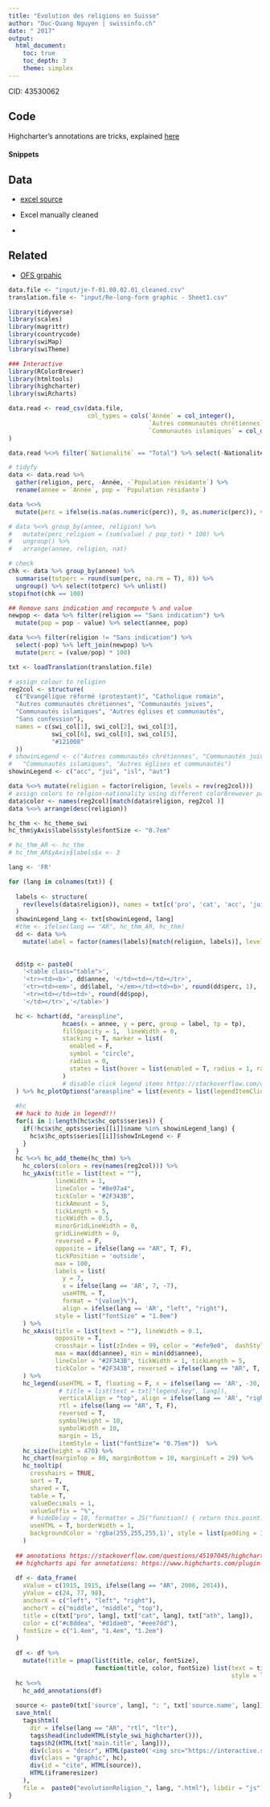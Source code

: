 ```yaml
---
title: "Evolution des religions en Suisse"
author: "Duc-Quang Nguyen | swissinfo.ch"
date: " 2017"
output: 
  html_document:
    toc: true
    toc_depth: 3
    theme: simplex
---
```


CID: 43530062

## Code

Highcharter's annotations are tricks, explained [here](https://stackoverflow.com/questions/45197045/highcharter-add-multiple-text-annotations)

#### Snippets

## Data

* [excel source](https://www.bfs.admin.ch/bfs/de/home/statistiken/bevoelkerung/sprachen-religionen/religionen.assetdetail.1822038.html)

* Excel manually cleaned 
* 

## Related
* [OFS grpahic](https://www.bfs.admin.ch/bfs/fr/home/statistiques/population/langues-religions/religions.html)


```r
data.file <- "input/je-f-01.08.02.01_cleaned.csv"
translation.file <- "input/Re-long-form graphic - Sheet1.csv"

library(tidyverse)
library(scales)
library(magrittr)
library(countrycode)
library(swiMap)
library(swiTheme)

### Interactive 
library(RColorBrewer)
library(htmltools)
library(highcharter)
library(swiRcharts)
```

```r
data.read <- read_csv(data.file, 
                      col_types = cols(`Année` = col_integer(), 
                                       `Autres communautés chrétiennes` = col_double(), 
                                       `Communautés islamiques` = col_double())
) 

data.read %<>% filter(`Nationalité` == "Total") %>% select(-Nationalité)

# tidyfy
data <- data.read %>% 
  gather(religion, perc, -Année, -`Population résidante`) %>%
  rename(annee = `Année`, pop = `Population résidante`)

data %<>% 
  mutate(perc = ifelse(is.na(as.numeric(perc)), 0, as.numeric(perc)), value = (perc / 100) * pop)

# data %<>% group_by(annee, religion) %>% 
#   mutate(perc_religion = (sum(value) / pop_tot) * 100) %>% 
#   ungroup() %>%
#   arrange(annee, religion, nat)

# check
chk <- data %>% group_by(annee) %>% 
  summarise(totperc = round(sum(perc, na.rm = T), 0)) %>% 
  ungroup() %>% select(totperc) %>% unlist()
stopifnot(chk == 100)

## Remove sans indication and recompute % and value
newpop <- data %>% filter(religion == "Sans indication") %>% 
  mutate(pop = pop - value) %>% select(annee, pop)

data %<>% filter(religion != "Sans indication") %>%
  select(-pop) %>% left_join(newpop) %>%
  mutate(perc = (value/pop) * 100)

txt <- loadTranslation(translation.file)
```


```r
# assign colour to religion
reg2col <- structure(
  c("Evangélique réformé (protestant)", "Catholique romain",
  "Autres communautés chrétiennes", "Communautés juives",
  "Communautés islamiques", "Autres églises et communautés",
  "Sans confession"),
  names = c(swi_col[1], swi_col[2], swi_col[3], 
            swi_col[6], swi_col[8], swi_col[5],
            "#121008"
  ))
# showinLegend <- c("Autres communautés chrétiennes", "Communautés juives",
#   "Communautés islamiques", "Autres églises et communautés")
showinLegend <- c("acc", "jui", "isl", "aut")

data %<>% mutate(religion = factor(religion, levels = rev(reg2col)))
# assign colors to relgion-nationality using different colorBrewever palette
data$color <- names(reg2col)[match(data$religion, reg2col )]
data %<>% arrange(desc(religion))

```

```r
hc_thm <- hc_theme_swi
hc_thm$yAxis$labels$style$fontSize <- "0.7em"

# hc_thm_AR <- hc_thm
# hc_thm_AR$yAxis$labels$x <- 3
```


```r

lang <- 'FR'

for (lang in colnames(txt)) {
  
  labels <- structure(
    rev(levels(data$religion)), names = txt[c('pro', 'cat', 'acc', 'jui', 'isl', 'aut', 'ath'), lang]
  )
  showinLegend_lang <- txt[showinLegend, lang]
  #thm <- ifelse(lang == "AR", hc_thm_AR, hc_thm)
  dd <- data %>% 
    mutate(label = factor(names(labels)[match(religion, labels)], levels = rev(names(labels))))
  
  
  dd$tp <- paste0(
    '<table class="table">',
    '<tr><td><b>', dd$annee, '</td><td></td></tr>',
    '<tr><td><em>', dd$label, '</em></td><td><b>', round(dd$perc, 1), '</b>%</td></tr>',
    '<tr><td></td><td>', round(dd$pop), 
    '</td></tr>','</table>')

  hc <- hchart(dd, "areaspline", 
               hcaes(x = annee, y = perc, group = label, tp = tp),
               fillOpacity = 1,  lineWidth = 0,
               stacking = T, marker = list(
                 enabled = F,
                 symbol = "circle",
                 radius = 0,
                 states = list(hover = list(enabled = T, radius = 1, radiusPlus = 1, lineWidthPlus = 1))
               )
               # disable click legend items https://stackoverflow.com/questions/13275648/disable-click-on-legend-in-highcharts-column-graph
  ) %>% hc_plotOptions("areaspline" = list(events = list(legendItemClick = JS('function () {return false;}'))))
  
  #hc
  ## hack to hide in legend!!!
  for(i in 1:length(hc$x$hc_opts$series)) {
    if(!hc$x$hc_opts$series[[i]]$name %in% showinLegend_lang) {
      hc$x$hc_opts$series[[i]]$showInLegend <- F      
    }
  }
  hc %<>% hc_add_theme(hc_thm) %>%
    hc_colors(colors = rev(names(reg2col))) %>%
    hc_yAxis(title = list(text = ""),
             lineWidth = 1,
             lineColor = "#8e97a4",
             tickColor = "#2F343B",
             tickAmount = 5,
             tickLength = 5,
             tickWidth = 0.5,
             minorGridLineWidth = 0,
             gridLineWidth = 0,
             reversed = F,
             opposite = ifelse(lang == "AR", T, F),
             tickPosition = 'outside',
             max = 100,
             labels = list(
               y = 7,
               x = ifelse(lang == 'AR', 7, -7),
               useHTML = T, 
               format = "{value}%"), 
               align = ifelse(lang == 'AR', "left", "right"),  
             style = list("fontSize" = "1.8em")
    ) %>% 
    hc_xAxis(title = list(text = ""), lineWidth = 0.1, 
             opposite = T,
             crosshair = list(zIndex = 99, color = "#efe9e0",  dashStyle =  'shortdot'),
             max = max(dd$annee), min = min(dd$annee), 
             lineColor = "#2F343B", tickWidth = 1, tickLength = 5, 
             tickColor = "#2F343B", reversed = ifelse(lang == "AR", T, F)
    ) %>%
    hc_legend(useHTML = T, floating = F, x = ifelse(lang == 'AR', -30, 30),
              # title = list(text = txt["legend.key", lang]),
              verticalAlign = "top", align = ifelse(lang == 'AR', "right", "left"), 
              rtl = ifelse(lang == "AR", T, F),
              reversed = T,
              symbolHeight = 10,
              symbolWidth = 10,
              margin = 15,
              itemStyle = list("fontSize"= "0.75em"))  %>% 
    hc_size(height = 470) %>%
    hc_chart(marginTop = 80, marginBottom = 10, marginLeft = 29) %>%
    hc_tooltip(
      crosshairs = TRUE, 
      sort = T,
      shared = T,
      table = T,
      valueDecimals = 1,
      valueSuffix = "%",
      # hideDelay = 10, formatter = JS("function() { return this.point.tp; }"), 
      useHTML = T, borderWidth = 1, 
      backgroundColor = 'rgba(255,255,255,1)', style = list(padding = 3, fontSize = "0.8em")
    )
  
  ## annotations https://stackoverflow.com/questions/45197045/highcharter-add-multiple-text-annotations
  ## highcharts api for annotations: https://www.highcharts.com/plugin-registry/single/17/Annotations
  
  df <- data_frame(
    xValue = c(1915, 1915, ifelse(lang == "AR", 2006, 2014)),
    yValue = c(24, 77, 98),
    anchorX = c("left", "left", "right"),
    anchorY = c("middle", "middle", "top"),
    title = c(txt["pro", lang], txt["cat", lang], txt["ath", lang]),
    color = c("#c8ddea", "#d1dae0", "#eee7dd"),
    fontSize = c("1.4em", "1.4em", "1.2em")
  )
  
  df <- df %>% 
    mutate(title = pmap(list(title, color, fontSize), 
                        function(title, color, fontSize) list(text = title, 
                                                              style = list(color = color, fontSize = fontSize))))
  hc %<>% 
    hc_add_annotations(df)
  
  source <- paste0(txt['source', lang], ": ", txt['source.name', lang])
  save_html(
    tags$html(
      dir = ifelse(lang == "AR", "rtl", "ltr"),
      tags$head(includeHTML(style_swi_highcharter())),
      tags$h2(HTML(txt['main.title', lang])),
      div(class = "descr", HTML(paste0('<img src="https://interactive.swissinfo.ch/assets/Interactive_icon.svg.png" width="12" align="top">&nbsp; ', txt['descr', lang]))),
      div(class = "graphic", hc),
      div(id = "cite", HTML(source)),
      HTML(iframeresizer)  
    ),
    file =  paste0("evolutionReligion_", lang, ".html"), libdir = "js")  
}


```